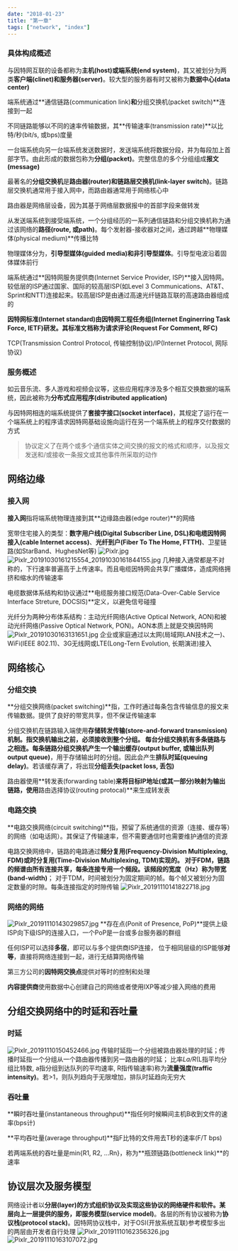 ```yaml
---
date: "2018-01-23"
title: "第一章"
tags: ["network", "index"]
---
```


### 具体构成概述
与因特网互联的设备都称为**主机(host)**或**端系统(end system)**，其又被划分为两类**客户端(clinet)**和**服务器(server)**。较大型的服务器有时又被称为**数据中心(data center)**

端系统通过**通信链路(communication link)**和**分组交换机(packet switch)**连接到一起

不同链路能够以不同的速率传输数据，其**传输速率(transmission rate)**以比特/秒(bit/s, 或bps)度量

一台端系统向另一台端系统发送数据时，发送端系统将数据分段，并为每段加上首部字节。由此形成的数据包称为**分组(packet)**。完整信息的多个分组组成**报文(message)**

最著名的**分组交换机**是**路由器(router)**和**链路层交换机(link-layer switch)**。链路层交换机通常用于接入网中，而路由器通常用于网络核心中

路由器是网络层设备，因为其基于网络层数据报中的首部字段来做转发

从发送端系统到接受端系统，一个分组经历的一系列通信链路和分组交换机称为通过该网络的**路径(route, 或path)**。每个发射器-接收器对之间，通过跨越**物理媒体(physical medium)**传播比特

物理媒体分为，**引导型媒体(guided media)**和**非引导型媒体**。引导型电波沿着固体媒体前行

端系统通过**因特网服务提供商(Internet Service Provider, ISP)**接入因特网。较低层的ISP通过国家、国际的较高层ISP(如Level 3 Communications、AT&T、Sprint和NTT)连接起来。较高层ISP是由通过高速光纤链路互联的高速路由器组成的

**因特网标准(Internet standard)**由因特网工程任务组(Internet Enginerring Task Force, IETF)研发。其标准文档称为**请求评论(Request For Comment, RFC)**

TCP(Transmission Control Protocol, 传输控制协议)/IP(Internet Protocol, 网际协议)
### 服务概述
如云音乐流、多人游戏和视频会议等，这些应用程序涉及多个相互交换数据的端系统，因此被称为**分布式应用程序(distributed application)**

与因特网相连的端系统提供了**套接字接口(socket interface)**，其规定了运行在一个端系统上的程序请求因特网基础设施向运行在另一个端系统上的程序交付数据的方式

> 协议定义了在两个或多个通信实体之间交换的报文的格式和顺序，以及报文发送和/或接收一条报文或其他事件所采取的动作

## 网络边缘
### 接入网
**接入网**指将端系统物理连接到其**边缘路由器(edge router)**的网络

宽带住宅接入的类型：**数字用户线(Digital Subscriber Line, DSL)**和**电缆因特网接入(cable Internet access)**、**光纤到户(Fiber To The Home, FTTH)**、卫星链路(如StarBand、HughesNet等)
![Pixlr.jpg](../../images/network/1572417018059_9a3c4938e7911dc355eff140728c93f6.jpg)
![Pixlr_20191030161215554_20191030161844155.jpg](../../images/network/1572417018115_a64df804fb124ded21df70a9216ae653.jpg)
几种接入通常都是不对称的，下行速率普遍高于上传速率。而且电缆因特网会共享广播媒体，造成网络拥挤和缩水的传输速率

电缆数据体系结构和协议通过**电缆服务接口规范(Data-Over-Cable Service Interface Streture, DOCSIS)**定义，以避免信号碰撞

光纤分为两种分布体系结构：主动光纤网络(Active Optical Network, AON)和被动光纤网络(Passive Optical Network, PON)。AON本质上就是交换因特网
![Pixlr_20191030163131651.jpg](../../images/network/1572417018150_5a894355d4c46a36ffad2c3a437021ef.jpg)
企业或家庭通过以太网(局域网LAN技术之一)、WiFi(IEEE 802.11)、3G无线网或LTE(Long-Tern Evolution, 长期演进)接入
## 网络核心
### 分组交换
**分组交换网络(packet switching)**指，工作时通过每条包含传输信息的报文来传输数据。提供了良好的带宽共享，但不保证传输速率

分组交换机在链路输入端使用**存储转发传输(store-and-forward transmission)**机制。指交换机输出之前，必须接收到整个分组。
每台分组交换机有多条链路与之相连。每条链路分组交换机产生一个**输出缓存(output buffer, 或输出队列output queue)**，用于存储输出时的分组。因此会产生**排队时延(queuing delay)**。若该缓存满了，将出现**分组丢失(packet loss, 丢包)**

路由器使用**转发表(forwarding table)**来将目标IP地址(或其一部分)映射为输出链路，使用**路由选择协议(routing protocal)**来生成转发表
### 电路交换
**电路交换网络(circuit switching)**指，预留了系统通信的资源（连接、缓存等）的网络（如电话网）。其保证了传输速率，但不需要通信时也需要维护通信的资源

电路交换网络中，链路的电路通过**频分复用(Frequency-Division Multiplexing, FDM)**或**时分复用(Time-Division Multiplexing, TDM)**实现的。
对于FDM，链路的频谱由所有连接共享，每条连接专用一个频段。该频段的宽度（Hz）称为**带宽(band-width)**；
对于TDM，时间被划分为固定期间的帧。每个帧又被划分为固定数量的时隙。每条连接指定的时隙传输
![Pixlr_20191110141822718.jpg](../../images/network/1573365758775_0871ce55cbf52ff5fdff88ff2c5f08c6.jpg)
### 网络的网络
![Pixlr_20191110143029857.jpg](../../images/network/1573365758825_5e52bd377cae0b3fe13bfd3a33d76c7c.jpg)
**存在点(Ponit of Presence, PoP)**提供上级ISP向下级ISP的连接入口，一个PoP是一台或多台服务器的群组

任何ISP可以选择**多宿**，即可以与多个提供商ISP连接，
位于相同层级的ISP能够**对等**，直接将网络连接到一起，进行无结算网络传输

第三方公司的**因特网交换点**提供对等时的控制和处理

**内容提供商**使用数据中心创建自己的网络或者使用IXP等减少接入网络的费用
## 分组交换网络中的时延和吞吐量
### 时延
![Pixlr_20191110150452466.jpg](../../images/network/1573365758917_e089b20c367e9355b634fe5ea8710e25.jpg)
传输时延指一个分组被路由器处理的时延；传播时延指一个分组从一个路由器传播到另一路由器的时延；
比率*La/R*(L指平均分组比特数, a指分组到达队列的平均速率, R指传输速率)称为**流量强度(traffic intensity)**。若>1，则队列趋向于无限增加，排队时延趋向无穷大
### 吞吐量
**瞬时吞吐量(instantaneous throughput)**指任何时候瞬间主机B收到文件的速率(bps计)

**平均吞吐量(average throughput)**指F比特的文件用去T秒的速率(F/T bps)

若两端系统的吞吐量是min{R1, R2, ...Rn}，称为**瓶颈链路(bottleneck link)**的速率
## 协议层次及服务模型
网络设计者以**分层(layer)**的方式组织协议及实现这些协议的网络硬件和软件。某层向上一层提供的服务，即**服务模型(service model)**。各层的所有协议被称为**协议栈(protocol stack)**。因特网协议栈中，对于OSI(开放系统互联)参考模型多出的两层由开发者自行处理
![Pixlr_20191110162356326.jpg](../../images/network/1573365759093_08b6a1654ee80adfa5b236f4e50e7172.jpg)
![Pixlr_20191110163107072.jpg](../../images/network/1573365759122_112226eb7dc5508601a52a69a512627a.jpg)